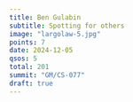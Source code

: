 ```yaml
---
title: Ben Gulabin
subtitle: Spotting for others
image: "largolaw-5.jpg"
points: 7
date: 2024-12-05
qsos: 5
total: 201
summit: "GM/CS-077"
draft: true
---
```

